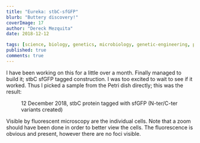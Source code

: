 ```yaml
---
title: "Eureka: stbC-sfGFP"
blurb: "Buttery discovery!"
coverImage: 17
author: "Dereck Mezquita"
date: 2018-12-12

tags: [science, biology, genetics, microbiology, genetic-engineering, protein-tagging]
published: true
comments: true
---
```


I have been working on this for a little over a month. Finally managed to build it; stbC sfGFP tagged construction. I was too excited to wait to see if it worked. Thus I picked a sample from the Petri dish directly; this was the result:

<Figure src='/blog/20181212_eureka-stbc-sf-gfp/20181212_eureka-stb-cGFP.png'>
    12 December 2018, stbC protein tagged with sfGFP (N-ter/C-ter variants created)
</Figure>

Visible by fluorescent microscopy are the individual cells. Note that a zoom should have been done in order to better view the cells. The fluorescence is obvious and present, however there are no foci visible.